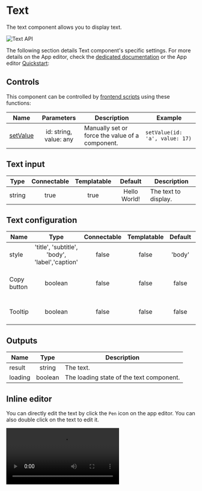 
# Text

The text component allows you to display text.

![Text API](../../assets/apps/4_app_component_library/text.png.webp)

The following section details Text component's specific settings. For more details on the App editor, check the [dedicated documentation](../0_app_editor/index.mdx) or the App editor [Quickstart](../../getting_started/7_apps_quickstart/index.mdx):

<div className="grid grid-cols-2 gap-6 mb-4">
	<DocCard
		color="orange"
		title="App editor Documentation"
		description="The app editor is a low-code builder to create custom User Interfaces with a mix of drag-and-drop and code."
		href="/docs/apps/app_editor"
	/>
	<DocCard
		color="orange"
		title="Apps quickstart"
		description="Learn how to build your first app in a matter of minutes."
		href="/docs/getting_started/apps_quickstart"
	/>
</div>

## Controls

This component can be controlled by [frontend scripts](../3_app-runnable-panel.mdx#frontend-scripts) using these functions:

| Name   |        Parameters        | Description          | Example       |
| ------ | :----------------------: | -------------------- | ------------- |
| [setValue](../3_app-runnable-panel.mdx#setvalue) | id: string, value: any | Manually set or force the value of a component. | `setValue(id: 'a', value: 17)` |

## Text input

|  Type  | Connectable | Templatable |   Default    | Description          |
| :----: | :---------: | :---------: | :----------: | -------------------- |
| string |    true     |    true     | Hello World! | The text to display. |

## Text configuration

| Name        |                      Type                      | Connectable | Templatable | Default | Description                       |
| ----------- | :--------------------------------------------: | :---------: | :---------: | :-----: | --------------------------------- |
| style       | 'title', 'subtitle', 'body', 'label','caption' |    false    |    false    | 'body'  | The text style.                   |
| Copy button |                    boolean                     |    false    |    false    |  false  | Whether to display a copy button. |
| Tooltip     |                    boolean                     |    false    |    false    |  false  | Whether to display a tooltip.     |

## Outputs

| Name    |  Type   | Description                              |
| ------- | :-----: | ---------------------------------------- |
| result  | string  | The text.                                |
| loading | boolean | The loading state of the text component. |

## Inline editor

You can directly edit the text by click the `Pen` icon on the app editor. You can also double click on the text to edit it.

<video
	className="border-2 rounded-lg object-cover w-full h-full dark:border-gray-800"
	autoPlay
	controls
	src="/videos/text_editor.mp4"
/>
